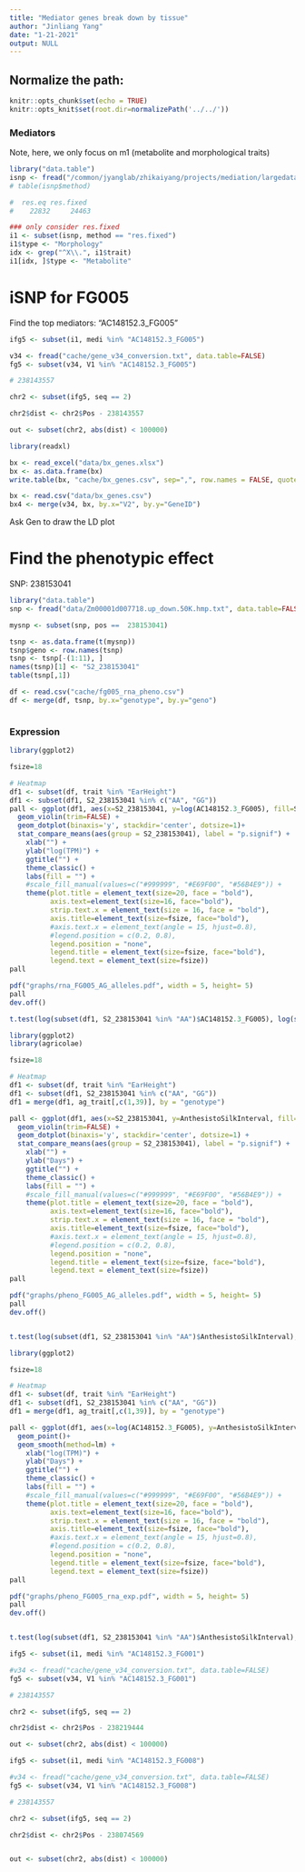 ```yaml
---
title: "Mediator genes break down by tissue"
author: "Jinliang Yang"
date: "1-21-2021"
output: NULL
---
```



## Normalize the path:

```r
knitr::opts_chunk$set(echo = TRUE) 
knitr::opts_knit$set(root.dir=normalizePath('../../')) 
```


### Mediators

Note, here, we only focus on m1 (metabolite and morphological traits)
```r
library("data.table")
isnp <- fread("/common/jyanglab/zhikaiyang/projects/mediation/largedata/isnps_vs_feature/isnps_47143rows.csv", data.table=FALSE)
# table(isnp$method)

#  res.eq res.fixed
#    22832     24463

### only consider res.fixed
i1 <- subset(isnp, method == "res.fixed")
i1$type <- "Morphology"
idx <- grep("^X\\.", i1$trait)
i1[idx, ]$type <- "Metabolite"

```


# iSNP for FG005

Find the top mediators: "AC148152.3_FG005"


```r
ifg5 <- subset(i1, medi %in% "AC148152.3_FG005")

v34 <- fread("cache/gene_v34_conversion.txt", data.table=FALSE)
fg5 <- subset(v34, V1 %in% "AC148152.3_FG005")

# 238143557

chr2 <- subset(ifg5, seq == 2)

chr2$dist <- chr2$Pos - 238143557

out <- subset(chr2, abs(dist) < 100000)
```



```r
library(readxl)

bx <- read_excel("data/bx_genes.xlsx")
bx <- as.data.frame(bx)
write.table(bx, "cache/bx_genes.csv", sep=",", row.names = FALSE, quote=FALSE)

bx <- read.csv("data/bx_genes.csv")
bx4 <- merge(v34, bx, by.x="V2", by.y="GeneID")
```


Ask Gen to draw the LD plot


# Find the phenotypic effect

SNP: 238153041

```r
library("data.table")
snp <- fread("data/Zm00001d007718.up_down.50K.hmp.txt", data.table=FALSE)

mysnp <- subset(snp, pos ==  238153041)

tsnp <- as.data.frame(t(mysnp))
tsnp$geno <- row.names(tsnp)
tsnp <- tsnp[-(1:11), ]
names(tsnp)[1] <- "S2_238153041"
table(tsnp[,1])
```


```r
df <- read.csv("cache/fg005_rna_pheno.csv")
df <- merge(df, tsnp, by.x="genotype", by.y="geno")



```





### Expression


```r
library(ggplot2)

fsize=18

# Heatmap 
df1 <- subset(df, trait %in% "EarHeight")
df1 <- subset(df1, S2_238153041 %in% c("AA", "GG"))
pall <- ggplot(df1, aes(x=S2_238153041, y=log(AC148152.3_FG005), fill=S2_238153041)) + 
  geom_violin(trim=FALSE) +
  geom_dotplot(binaxis='y', stackdir='center', dotsize=1)+ 
  stat_compare_means(aes(group = S2_238153041), label = "p.signif") +
    xlab("") +
    ylab("log(TPM)") +
    ggtitle("") +
    theme_classic() +
    labs(fill = "") +
    #scale_fill_manual(values=c("#999999", "#E69F00", "#56B4E9")) +
    theme(plot.title = element_text(size=20, face = "bold"), 
          axis.text=element_text(size=16, face="bold"),
          strip.text.x = element_text(size = 16, face = "bold"),
          axis.title=element_text(size=fsize, face="bold"),
          #axis.text.x = element_text(angle = 15, hjust=0.8),
          #legend.position = c(0.2, 0.8), 
          legend.position = "none",
          legend.title = element_text(size=fsize, face="bold"),
          legend.text = element_text(size=fsize))
pall

pdf("graphs/rna_FG005_AG_alleles.pdf", width = 5, height= 5)
pall
dev.off()
```

```r
t.test(log(subset(df1, S2_238153041 %in% "AA")$AC148152.3_FG005), log(subset(df1, S2_238153041 %in% "GG")$AC148152.3_FG005))
```


```r
library(ggplot2)
library(agricolae)

fsize=18

# Heatmap 
df1 <- subset(df, trait %in% "EarHeight")
df1 <- subset(df1, S2_238153041 %in% c("AA", "GG"))
df1 = merge(df1, ag_trait[,c(1,39)], by = "genotype")

pall <- ggplot(df1, aes(x=S2_238153041, y=AnthesistoSilkInterval, fill=S2_238153041)) + 
  geom_violin(trim=FALSE) +
  geom_dotplot(binaxis='y', stackdir='center', dotsize=1) +
  stat_compare_means(aes(group = S2_238153041), label = "p.signif") +
    xlab("") +
    ylab("Days") +
    ggtitle("") +
    theme_classic() +
    labs(fill = "") +
    #scale_fill_manual(values=c("#999999", "#E69F00", "#56B4E9")) +
    theme(plot.title = element_text(size=20, face = "bold"), 
          axis.text=element_text(size=16, face="bold"),
          strip.text.x = element_text(size = 16, face = "bold"),
          axis.title=element_text(size=fsize, face="bold"),
          #axis.text.x = element_text(angle = 15, hjust=0.8),
          #legend.position = c(0.2, 0.8), 
          legend.position = "none",
          legend.title = element_text(size=fsize, face="bold"),
          legend.text = element_text(size=fsize))
pall

pdf("graphs/pheno_FG005_AG_alleles.pdf", width = 5, height= 5)
pall
dev.off()


t.test(log(subset(df1, S2_238153041 %in% "AA")$AnthesistoSilkInterval), subset(df1, S2_238153041 %in% "GG")$AnthesistoSilkInterval)

```




```r
library(ggplot2)

fsize=18

# Heatmap 
df1 <- subset(df, trait %in% "EarHeight")
df1 <- subset(df1, S2_238153041 %in% c("AA", "GG"))
df1 = merge(df1, ag_trait[,c(1,39)], by = "genotype")

pall <- ggplot(df1, aes(x=log(AC148152.3_FG005), y=AnthesistoSilkInterval, fill=S2_238153041)) + 
  geom_point()+
  geom_smooth(method=lm) +
    xlab("log(TPM)") +
    ylab("Days") +
    ggtitle("") +
    theme_classic() +
    labs(fill = "") +
    #scale_fill_manual(values=c("#999999", "#E69F00", "#56B4E9")) +
    theme(plot.title = element_text(size=20, face = "bold"), 
          axis.text=element_text(size=16, face="bold"),
          strip.text.x = element_text(size = 16, face = "bold"),
          axis.title=element_text(size=fsize, face="bold"),
          #axis.text.x = element_text(angle = 15, hjust=0.8),
          #legend.position = c(0.2, 0.8), 
          legend.position = "none",
          legend.title = element_text(size=fsize, face="bold"),
          legend.text = element_text(size=fsize))
pall

pdf("graphs/pheno_FG005_rna_exp.pdf", width = 5, height= 5)
pall
dev.off()


t.test(log(subset(df1, S2_238153041 %in% "AA")$AnthesistoSilkInterval), log(subset(df1, S2_238153041 %in% "GG")$AnthesistoSilkInterval))

```
































```r
ifg5 <- subset(i1, medi %in% "AC148152.3_FG001")

#v34 <- fread("cache/gene_v34_conversion.txt", data.table=FALSE)
fg5 <- subset(v34, V1 %in% "AC148152.3_FG001")

# 238143557

chr2 <- subset(ifg5, seq == 2)

chr2$dist <- chr2$Pos - 238219444

out <- subset(chr2, abs(dist) < 100000)
```


```r
ifg5 <- subset(i1, medi %in% "AC148152.3_FG008")

#v34 <- fread("cache/gene_v34_conversion.txt", data.table=FALSE)
fg5 <- subset(v34, V1 %in% "AC148152.3_FG008")

# 238143557

chr2 <- subset(ifg5, seq == 2)

chr2$dist <- chr2$Pos - 238074569


out <- subset(chr2, abs(dist) < 100000)
```



